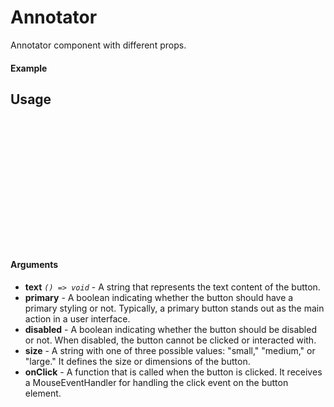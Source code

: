 
<Meta of={Annotator} title="Annotator" />

# Annotator

Annotator component with different props.

#### Example

<Canvas of={Annotator.Primary} />

## Usage

```ts
import {Annotator} from "sld-ui";

const Example = () => {
  return (
      <Annotator
        size={"small"}
        text={"Annotator"}
        onClick={()=> console.log("Clicked")}
        primary
      />
  );
};

export default Example;
```

#### Arguments

- **text** _`() => void`_ - A string that represents the text content of the button.
- **primary** - A boolean indicating whether the button should have a primary styling or not. Typically, a primary button stands out as the main action in a user interface.
- **disabled** - A boolean indicating whether the button should be disabled or not. When disabled, the button cannot be clicked or interacted with.
- **size** - A string with one of three possible values: "small," "medium," or "large." It defines the size or dimensions of the button.
- **onClick** - A function that is called when the button is clicked. It receives a MouseEventHandler for handling the click event on the button element.